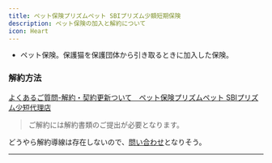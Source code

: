 ```yaml
---
title: ペット保険プリズムペット SBIプリズム少額短期保険
description: ペット保険の加入と解約について
icon: Heart
---
```


* ペット保険。保護猫を保護団体から引き取るときに加入した保険。

### 解約方法 <a href="#jie-yue-fang-fa" id="jie-yue-fang-fa"></a>

[よくあるご質問-解約・契約更新ついて　ペット保険プリズムペット SBIプリズム少短代理店](https://e-ykf.com/pet-hoken/faq/faq-5.html)

> ご解約には解約書類のご提出が必要となります。

どうやら解約導線は存在しないので、[問い合わせ](https://www.sbiprism.co.jp/contact_coolingoff.html)となりそう。

***
